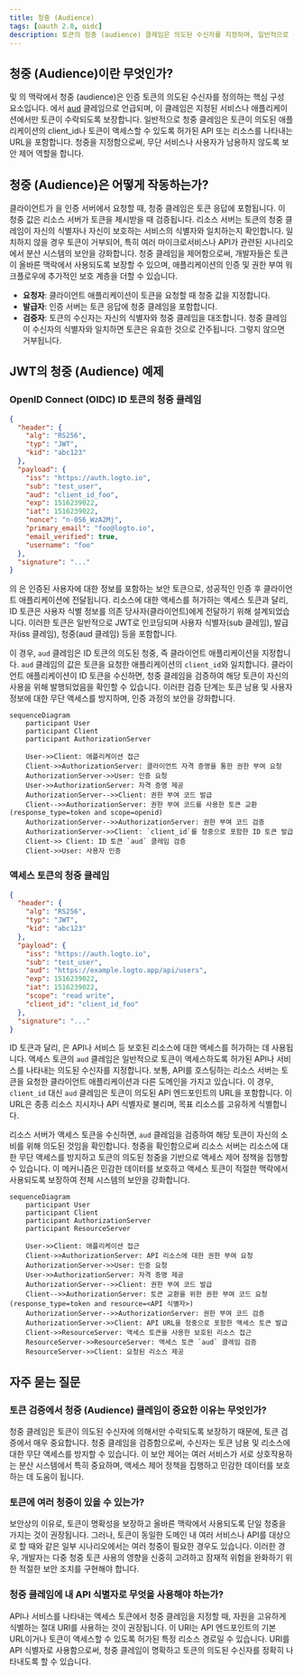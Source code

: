 ```yaml
---
title: 청중 (Audience)
tags: [oauth 2.0, oidc]
description: 토큰의 청중 (audience) 클레임은 의도된 수신자를 지정하며, 일반적으로 클라이언트 애플리케이션이나 API 리소스입니다. 이를 통해 토큰이 올바른 서비스에서만 사용되도록 하여 무단 액세스를 방지함으로써 보안을 강화합니다.
---
```


## 청중 (Audience)이란 무엇인가?

<Ref slug="authentication" /> 및 <Ref slug="authorization" />의 맥락에서 청중 (audience)은 인증 토큰의 의도된 수신자를 정의하는 핵심 구성 요소입니다. <Ref slug="jwt" />에서 [aud](https://datatracker.ietf.org/doc/html/rfc7519#section-4.1.3) 클레임으로 언급되며, 이 클레임은 지정된 서비스나 애플리케이션에서만 토큰이 수락되도록 보장합니다. 일반적으로 청중 클레임은 토큰이 의도된 애플리케이션의 client_id나 토큰이 액세스할 수 있도록 허가된 API 또는 리소스를 나타내는 URL을 포함합니다. 청중을 지정함으로써, 무단 서비스나 사용자가 남용하지 않도록 보안 제어 역할을 합니다.

## 청중 (Audience)은 어떻게 작동하는가?

클라이언트가 <Ref slug="access-token" />을 인증 서버에서 요청할 때, 청중 클레임은 토큰 응답에 포함됩니다. 이 청중 값은 리소스 서버가 토큰을 제시받을 때 검증됩니다. 리소스 서버는 토큰의 청중 클레임이 자신의 식별자나 자신이 보호하는 서비스의 식별자와 일치하는지 확인합니다. 일치하지 않을 경우 토큰이 거부되어, 특히 여러 마이크로서비스나 API가 관련된 시나리오에서 분산 시스템의 보안을 강화합니다. 청중 클레임을 제어함으로써, 개발자들은 토큰이 올바른 맥락에서 사용되도록 보장할 수 있으며, 애플리케이션의 인증 및 권한 부여 워크플로우에 추가적인 보호 계층을 더할 수 있습니다.

- **요청자**: 클라이언트 애플리케이션이 토큰을 요청할 때 청중 값을 지정합니다.
- **발급자**: 인증 서버는 토큰 응답에 청중 클레임을 포함합니다.
- **검증자**: 토큰의 수신자는 자신의 식별자와 청중 클레임을 대조합니다. 청중 클레임이 수신자의 식별자와 일치하면 토큰은 유효한 것으로 간주됩니다. 그렇지 않으면 거부됩니다.

## JWT의 청중 (Audience) 예제

### OpenID Connect (OIDC) ID 토큰의 청중 클레임

```json
{
  "header": {
    "alg": "RS256",
    "typ": "JWT",
    "kid": "abc123"
  },
  "payload": {
    "iss": "https://auth.logto.io",
    "sub": "test_user",
    "aud": "client_id_foo",
    "exp": 1516239022,
    "iat": 1516239022,
    "nonce": "n-0S6_WzA2Mj",
    "primary_email": "foo@logto.io",
    "email_verified": true,
    "username": "foo"
  },
  "signature": "..."
}
```

<Ref slug="openid-connect" />의 <Ref slug="id-token" />은 인증된 사용자에 대한 정보를 포함하는 보안 토큰으로, 성공적인 인증 후 클라이언트 애플리케이션에 전달됩니다. 리소스에 대한 액세스를 허가하는 액세스 토큰과 달리, ID 토큰은 사용자 식별 정보를 의존 당사자(클라이언트)에게 전달하기 위해 설계되었습니다. 이러한 토큰은 일반적으로 JWT로 인코딩되며 사용자 식별자(sub 클레임), 발급자(iss 클레임), 청중(aud 클레임) 등을 포함합니다.

이 경우, `aud` 클레임은 ID 토큰의 의도된 청중, 즉 클라이언트 애플리케이션을 지정합니다. `aud` 클레임의 값은 토큰을 요청한 애플리케이션의 `client_id`와 일치합니다. 클라이언트 애플리케이션이 ID 토큰을 수신하면, 청중 클레임을 검증하여 해당 토큰이 자신의 사용을 위해 발행되었음을 확인할 수 있습니다. 이러한 검증 단계는 토큰 남용 및 사용자 정보에 대한 무단 액세스를 방지하며, 인증 과정의 보안을 강화합니다.

```mermaid
sequenceDiagram
    participant User
    participant Client
    participant AuthorizationServer

    User->>Client: 애플리케이션 접근
    Client->>AuthorizationServer: 클라이언트 자격 증명을 통한 권한 부여 요청
    AuthorizationServer->>User: 인증 요청
    User->>AuthorizationServer: 자격 증명 제공
    AuthorizationServer-->>Client: 권한 부여 코드 발급
    Client-->>AuthorizationServer: 권한 부여 코드를 사용한 토큰 교환 (response_type=token and scope=openid)
    AuthorizationServer-->>AuthorizationServer: 권한 부여 코드 검증
    AuthorizationServer->>Client: `client_id`를 청중으로 포함한 ID 토큰 발급
    Client->> Client: ID 토큰 `aud` 클레임 검증
    Client->>User: 사용자 인증
```

### 액세스 토큰의 청중 클레임

```json
{
  "header": {
    "alg": "RS256",
    "typ": "JWT",
    "kid": "abc123"
  },
  "payload": {
    "iss": "https://auth.logto.io",
    "sub": "test_user",
    "aud": "https://example.logto.app/api/users",
    "exp": 1516239022,
    "iat": 1516239022,
    "scope": "read write",
    "client_id": "client_id_foo"
  },
  "signature": "..."
}
```

ID 토큰과 달리, <Ref slug="access-token" />은 API나 서비스 등 보호된 리소스에 대한 액세스를 허가하는 데 사용됩니다. 액세스 토큰의 `aud` 클레임은 일반적으로 토큰이 액세스하도록 허가된 API나 서비스를 나타내는 의도된 수신자를 지정합니다. 보통, API를 호스팅하는 리소스 서버는 토큰을 요청한 클라이언트 애플리케이션과 다른 도메인을 가지고 있습니다. 이 경우, `client_id` 대신 `aud` 클레임은 토큰이 의도된 API 엔드포인트의 URL을 포함합니다. 이 URL은 종종 리소스 지시자나 API 식별자로 불리며, 목표 리소스를 고유하게 식별합니다.

리소스 서버가 액세스 토큰을 수신하면, `aud` 클레임을 검증하여 해당 토큰이 자신의 소비를 위해 의도된 것임을 확인합니다. 청중을 확인함으로써 리소스 서버는 리소스에 대한 무단 액세스를 방지하고 토큰의 의도된 청중을 기반으로 액세스 제어 정책을 집행할 수 있습니다. 이 메커니즘은 민감한 데이터를 보호하고 액세스 토큰이 적절한 맥락에서 사용되도록 보장하여 전체 시스템의 보안을 강화합니다.

```mermaid
sequenceDiagram
    participant User
    participant Client
    participant AuthorizationServer
    participant ResourceServer

    User->>Client: 애플리케이션 접근
    Client->>AuthorizationServer: API 리소스에 대한 권한 부여 요청
    AuthorizationServer->>User: 인증 요청
    User->>AuthorizationServer: 자격 증명 제공
    AuthorizationServer-->>Client: 권한 부여 코드 발급
    Client-->>AuthorizationServer: 토큰 교환을 위한 권한 부여 코드 요청 (response_type=token and resource=<API 식별자>)
    AuthorizationServer-->>AuthorizationServer: 권한 부여 코드 검증
    AuthorizationServer->>Client: API URL을 청중으로 포함한 액세스 토큰 발급
    Client->>ResourceServer: 액세스 토큰을 사용한 보호된 리소스 접근
    ResourceServer->>ResourceServer: 액세스 토큰 `aud` 클레임 검증
    ResourceServer->>Client: 요청된 리소스 제공
```

## 자주 묻는 질문

### 토큰 검증에서 청중 (Audience) 클레임이 중요한 이유는 무엇인가?

청중 클레임은 토큰이 의도된 수신자에 의해서만 수락되도록 보장하기 때문에, 토큰 검증에서 매우 중요합니다. 청중 클레임을 검증함으로써, 수신자는 토큰 남용 및 리소스에 대한 무단 액세스를 방지할 수 있습니다. 이 보안 제어는 여러 서비스가 서로 상호작용하는 분산 시스템에서 특히 중요하며, 액세스 제어 정책을 집행하고 민감한 데이터를 보호하는 데 도움이 됩니다.

### 토큰에 여러 청중이 있을 수 있는가?

보안상의 이유로, 토큰이 명확성을 보장하고 올바른 맥락에서 사용되도록 단일 청중을 가지는 것이 권장됩니다. 그러나, 토큰이 동일한 도메인 내 여러 서비스나 API를 대상으로 할 때와 같은 일부 시나리오에서는 여러 청중이 필요한 경우도 있습니다. 이러한 경우, 개발자는 다중 청중 토큰 사용의 영향을 신중히 고려하고 잠재적 위험을 완화하기 위한 적절한 보안 조치를 구현해야 합니다.

### 청중 클레임에 내 API 식별자로 무엇을 사용해야 하는가?

API나 서비스를 나타내는 액세스 토큰에서 청중 클레임을 지정할 때, 자원을 고유하게 식별하는 절대 URI를 사용하는 것이 권장됩니다. 이 URI는 API 엔드포인트의 기본 URL이거나 토큰이 액세스할 수 있도록 허가된 특정 리소스 경로일 수 있습니다. URI를 API 식별자로 사용함으로써, 청중 클레임이 명확하고 토큰의 의도된 수신자를 정확히 나타내도록 할 수 있습니다.